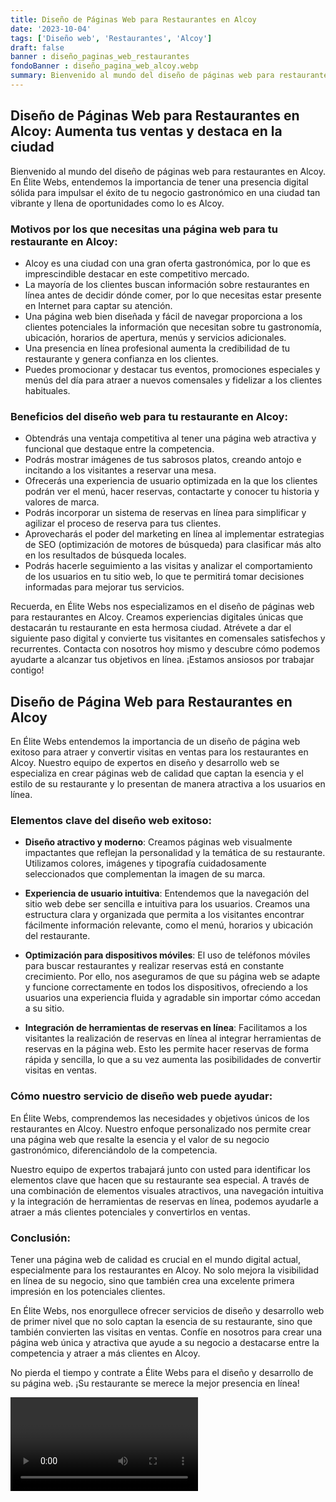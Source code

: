 ```yaml
---
title: Diseño de Páginas Web para Restaurantes en Alcoy
date: '2023-10-04'
tags: ['Diseño web', 'Restaurantes', 'Alcoy']
draft: false
banner : diseño_paginas_web_restaurantes
fondoBanner : diseño_pagina_web_alcoy.webp
summary: Bienvenido al mundo del diseño de páginas web para restaurantes en Alcoy. En Élite Webs, entendemos la importancia de tener una presencia digital sólida para impulsar el éxito de tu negocio gastronómico en una ciudad tan vibrante y llena de oportunidades como lo es Alcoy.
---
```


## Diseño de Páginas Web para Restaurantes en Alcoy: Aumenta tus ventas y destaca en la ciudad

Bienvenido al mundo del diseño de páginas web para restaurantes en Alcoy. En Élite Webs, entendemos la importancia de tener una presencia digital sólida para impulsar el éxito de tu negocio gastronómico en una ciudad tan vibrante y llena de oportunidades como lo es Alcoy.

### Motivos por los que necesitas una página web para tu restaurante en Alcoy:

- Alcoy es una ciudad con una gran oferta gastronómica, por lo que es imprescindible destacar en este competitivo mercado.
- La mayoría de los clientes buscan información sobre restaurantes en línea antes de decidir dónde comer, por lo que necesitas estar presente en Internet para captar su atención.
- Una página web bien diseñada y fácil de navegar proporciona a los clientes potenciales la información que necesitan sobre tu gastronomía, ubicación, horarios de apertura, menús y servicios adicionales.
- Una presencia en línea profesional aumenta la credibilidad de tu restaurante y genera confianza en los clientes.
- Puedes promocionar y destacar tus eventos, promociones especiales y menús del día para atraer a nuevos comensales y fidelizar a los clientes habituales.

### Beneficios del diseño web para tu restaurante en Alcoy:

- Obtendrás una ventaja competitiva al tener una página web atractiva y funcional que destaque entre la competencia.
- Podrás mostrar imágenes de tus sabrosos platos, creando antojo e incitando a los visitantes a reservar una mesa.
- Ofrecerás una experiencia de usuario optimizada en la que los clientes podrán ver el menú, hacer reservas, contactarte y conocer tu historia y valores de marca.
- Podrás incorporar un sistema de reservas en línea para simplificar y agilizar el proceso de reserva para tus clientes.
- Aprovecharás el poder del marketing en línea al implementar estrategias de SEO (optimización de motores de búsqueda) para clasificar más alto en los resultados de búsqueda locales.
- Podrás hacerle seguimiento a las visitas y analizar el comportamiento de los usuarios en tu sitio web, lo que te permitirá tomar decisiones informadas para mejorar tus servicios.

Recuerda, en Élite Webs nos especializamos en el diseño de páginas web para restaurantes en Alcoy. Creamos experiencias digitales únicas que destacarán tu restaurante en esta hermosa ciudad. Atrévete a dar el siguiente paso digital y convierte tus visitantes en comensales satisfechos y recurrentes. Contacta con nosotros hoy mismo y descubre cómo podemos ayudarte a alcanzar tus objetivos en línea. ¡Estamos ansiosos por trabajar contigo!

<GifSeo />

<Cta />

## Diseño de Página Web para Restaurantes en Alcoy

En Élite Webs entendemos la importancia de un diseño de página web exitoso para atraer y convertir visitas en ventas para los restaurantes en Alcoy. Nuestro equipo de expertos en diseño y desarrollo web se especializa en crear páginas web de calidad que captan la esencia y el estilo de su restaurante y lo presentan de manera atractiva a los usuarios en línea.

### Elementos clave del diseño web exitoso:

- **Diseño atractivo y moderno**: Creamos páginas web visualmente impactantes que reflejan la personalidad y la temática de su restaurante. Utilizamos colores, imágenes y tipografía cuidadosamente seleccionados que complementan la imagen de su marca.

- **Experiencia de usuario intuitiva**: Entendemos que la navegación del sitio web debe ser sencilla e intuitiva para los usuarios. Creamos una estructura clara y organizada que permita a los visitantes encontrar fácilmente información relevante, como el menú, horarios y ubicación del restaurante.

- **Optimización para dispositivos móviles**: El uso de teléfonos móviles para buscar restaurantes y realizar reservas está en constante crecimiento. Por ello, nos aseguramos de que su página web se adapte y funcione correctamente en todos los dispositivos, ofreciendo a los usuarios una experiencia fluida y agradable sin importar cómo accedan a su sitio.

- **Integración de herramientas de reservas en línea**: Facilitamos a los visitantes la realización de reservas en línea al integrar herramientas de reservas en la página web. Esto les permite hacer reservas de forma rápida y sencilla, lo que a su vez aumenta las posibilidades de convertir visitas en ventas.

### Cómo nuestro servicio de diseño web puede ayudar:

En Élite Webs, comprendemos las necesidades y objetivos únicos de los restaurantes en Alcoy. Nuestro enfoque personalizado nos permite crear una página web que resalte la esencia y el valor de su negocio gastronómico, diferenciándolo de la competencia.

Nuestro equipo de expertos trabajará junto con usted para identificar los elementos clave que hacen que su restaurante sea especial. A través de una combinación de elementos visuales atractivos, una navegación intuitiva y la integración de herramientas de reservas en línea, podemos ayudarle a atraer a más clientes potenciales y convertirlos en ventas.

### Conclusión:

Tener una página web de calidad es crucial en el mundo digital actual, especialmente para los restaurantes en Alcoy. No solo mejora la visibilidad en línea de su negocio, sino que también crea una excelente primera impresión en los potenciales clientes.

En Élite Webs, nos enorgullece ofrecer servicios de diseño y desarrollo web de primer nivel que no solo captan la esencia de su restaurante, sino que también convierten las visitas en ventas. Confíe en nosotros para crear una página web única y atractiva que ayude a su negocio a destacarse entre la competencia y atraer a más clientes en Alcoy.

No pierda el tiempo y contrate a Élite Webs para el diseño y desarrollo de su página web. ¡Su restaurante se merece la mejor presencia en línea!

<Video />

<CtaBot job='Restaurantes' city='Alcoy'/>

<Gmaps query='Alcoy+españa+maps' />